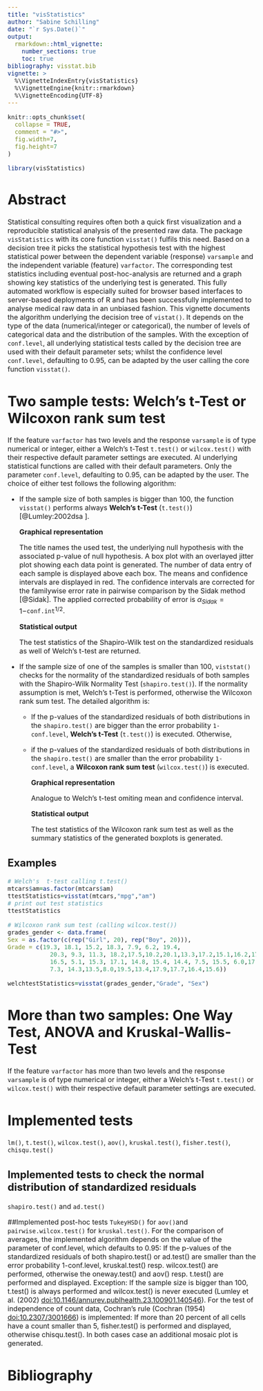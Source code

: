 ```yaml
---
title: "visStatistics"
author: "Sabine Schilling"
date: "`r Sys.Date()`"
output: 
  rmarkdown::html_vignette:
    number_sections: true
    toc: true
bibliography: visstat.bib
vignette: >
  %\VignetteIndexEntry{visStatistics}
  %\VignetteEngine{knitr::rmarkdown}
  %\VignetteEncoding{UTF-8}
---
```

<style type="text/css">
  body{
  font-size: 12pt;
}
</style>




```r
knitr::opts_chunk$set(
  collapse = TRUE,
  comment = "#>",
  fig.width=7,
  fig.height=7
)
```

```r
library(visStatistics)
```

<!-- Unnumbered section -->
# Abstract{-}
Statistical consulting  requires often both a quick first visualization and a reproducible statistical analysis of the presented raw data. The package `visStatistics` with its core function `visstat()` fulfils this need. Based on a decision tree it picks the 
statistical hypothesis test  with the highest statistical power between the dependent variable (response) `varsample` and the independent variable (feature) `varfactor`. The corresponding test statistics including eventual post-hoc-analysis are returned and 
a graph showing key statistics of the underlying test is generated. This fully automated workflow is especially suited for browser based interfaces to server-based deployments of R and has been successfully implemented to analyse medical raw data in an unbiased fashion. 
This vignette  documents the algorithm underlying the decision tree of `vistat()`. It  depends on the type of the  data (numerical/integer or categorical), the number of levels of categorical data and the distribution of the samples. 
With the exception of `conf.level`, all underlying statistical tests called by the decision tree are used  with their default parameter sets; whilst 
the confidence level `conf.level`, defaulting to 0.95, can be adapted by the user  calling the core function `visstat()`.



# Two sample tests: Welch's t-Test or Wilcoxon rank sum test

If the feature `varfactor` has two levels and  the response `varsample` is of type numerical or integer, either a Welch's t-Test `t.test()` or `wilcox.test()`  with their respective default parameter settings are executed. 
Al underlying statistical functions are called  with their default parameters. Only the parameter `conf.level`, defaulting to 0.95, can be adapted by the user. 
The choice of either test follows the following algorithm: 

* If the sample size of both samples is bigger than 100, the function `visstat()` performs always **Welch's t-Test** (`t.test()`) [@Lumley:2002dsa ]. 

    **Graphical representation**
    
    The title names the used test, the underlying null hypothesis with the associated p-value of null hypothesis. 
    A box plot with an overlayed jitter plot showing each data point is generated. The number of data entry of each sample is displayed above each box. The means and confidence intervals are displayed in red. The confidence intervals are corrected for the familywise error rate in pairwise comparison by the Sidak method [@Sidak]. 
    The applied corrected probability of error is $\alpha_{Sidak}=1-$`conf.int`$^{1/2}$.

    **Statistical output**
    
    The test statistics of the Shapiro-Wilk test on the standardized residuals as well of      Welch's t-test are returned. 

* If the sample size of one of the samples is smaller  than 100, `viststat()` checks  for the normality of the standardized residuals of both samples with the Shapiro-Wilk Normality Test (`shapiro.test()`). If the normality assumption is met, Welch's t-Test is performed, otherwise the Wilcoxon rank sum test. The detailed algorithm is: 

  * If the p-values of the standardized residuals of both distributions in the `shapiro.test()` are bigger
  than the error probability `1-conf.level`,    **Welch's t-Test** (`t.test()`) is executed. Otherwise, 
  
  * if the p-values of the standardized residuals of both distributions in the `shapiro.test()` are smaller 
  than the error probability `1-conf.level`,  a  **Wilcoxon rank sum test** (`wilcox.test()`) is executed.
    
    **Graphical representation**
    
    Analogue to Welch's t-test omiting mean and confidence interval. 
    
     **Statistical output**
     
    The test statistics  of the Wilcoxon rank sum test as well as the summary statistics of the generated
    boxplots is generated.
    
    
    

## Examples
```r
# Welch's  t-test calling t.test()
mtcars$am=as.factor(mtcars$am)
ttestStatistics=visstat(mtcars,"mpg","am") 
# print out test statistics 
ttestStatistics
```
```r
# Wilcoxon rank sum test (calling wilcox.test())
grades_gender <- data.frame(
Sex = as.factor(c(rep("Girl", 20), rep("Boy", 20))),
Grade = c(19.3, 18.1, 15.2, 18.3, 7.9, 6.2, 19.4, 
            20.3, 9.3, 11.3, 18.2,17.5,10.2,20.1,13.3,17.2,15.1,16.2,17.3,
            16.5, 5.1, 15.3, 17.1, 14.8, 15.4, 14.4, 7.5, 15.5, 6.0,17.4,
            7.3, 14.3,13.5,8.0,19.5,13.4,17.9,17.7,16.4,15.6))

welchtestStatistics=visstat(grades_gender,"Grade", "Sex")
```

# More than two samples: One Way Test, ANOVA and Kruskal-Wallis-Test

If the feature `varfactor` has more than two levels and  the response `varsample` is of type numerical or integer, 
either a Welch's t-Test `t.test()` or `wilcox.test()`  with their respective default parameter settings are executed. 

# Implemented tests
`lm()`, `t.test()`, `wilcox.test()`, `aov()`, `kruskal.test()`, `fisher.test()`, `chisqu.test()`

## Implemented tests to check the normal distribution of standardized residuals
`shapiro.test()` and `ad.test()`

##Implemented post-hoc tests
`TukeyHSD()` for `aov() `and `pairwise.wilcox.test()` for `kruskal.test()`.
    For the comparison of averages, the implemented algorithm  depends on the value of the parameter of conf.level, which defaults to 0.95: 
    If the p-values of the standardized residuals of both shapiro.test() or ad.test() are smaller 
    than the error probability 1-conf.level, kruskal.test() resp. wilcox.test() are performed, otherwise the oneway.test()
    and aov() resp. t.test() are performed and displayed. Exception: 
    If the sample size is bigger than 100, t.test() is always performed and wilcox.test() is never executed 
    (Lumley et al. (2002) <doi:10.1146/annurev.publhealth.23.100901.140546>). 
    For the test of independence of count data, Cochran's rule (Cochran (1954) <doi:10.2307/3001666>) is implemented: 
    If more than 20 percent of all cells have a count smaller than 5, fisher.test() is performed and displayed,
    otherwise chisqu.test(). In both cases case an additional mosaic plot is generated. 

# Bibliography